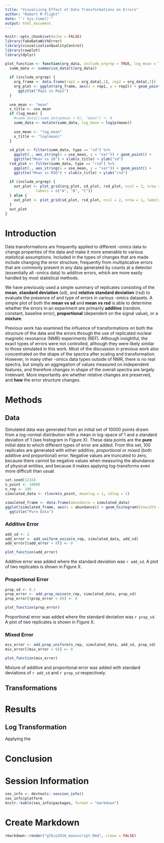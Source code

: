 ```yaml
---
title: "Visualizing Effect of Data Transformations on Errors"
author: "Robert M Flight"
date: "`r Sys.time()`"
output: html_document
---
```


```r
knitr::opts_chunk$set(echo = FALSE)
library(fakeDataWithError)
library(visualizationQualityControl)
library(cowplot)
library(dplyr)
```

```r
plot_function <- function(org_data, include_orgrep = TRUE, log_mean = TRUE){
  summ_data <- summarize_data(t(org_data))
  
  if (include_orgrep) {
    org_frame <- data.frame(rep1 = org_data[,1], rep2 = org_data[,2])
    org_plot <- ggplot(org_frame, aes(x = rep1, y = rep2)) + geom_point() +
      ggtitle("Rep1 vs Rep2")
  }
  
  use_mean <- "mean"
  x_title <- use_mean
  if (log_mean) {
    #summ_data[(summ_data$mean < 0), "mean"] <- 0
    summ_data <- mutate(summ_data, log_mean = log1p(mean))
    
    use_mean <- "log_mean"
    x_title <- "log(mean)"
  }
  
  sd_plot <- filter(summ_data, type == "sd") %>% 
    ggplot(., aes_string(x = use_mean, y = "var")) + geom_point() +
    ggtitle("Mean vs SD") + xlab(x_title) + ylab("sd")
  rsd_plot <- filter(summ_data, type == "rsd") %>%
    ggplot(., aes_string(x = use_mean, y = "var")) + geom_point() +
    ggtitle("Mean vs RSD") + xlab(x_title) + ylab("rsd")
  
  if (include_orgrep) {
    out_plot <- plot_grid(org_plot, sd_plot, rsd_plot, ncol = 3, nrow = 1,
              labels = c("A", "B", "C"))
  } else {
    out_plot <- plot_grid(sd_plot, rsd_plot, ncol = 2, nrow = 1, labels = c("A", "B"))
  }
  out_plot
}
```


# Introduction

Data transformations are frequently applied to different -omics data to change
properties of the data and make it more amenable to various statistical assumptions.
Included in the types of changes that are made include changing the error structure,
frequently from multiplicative errors that are commonly present in any data
generated by counts at a detector (essentially all -omics data) to additive errors,
which are more easily handled by most statistical methods.

We have previously used a simple summary of replicates consisting of the **mean**,
**standard deviation** (sd), and **relative standard deviation** (rsd) to evaluate
the presence of and type of errors in various -omics datasets. A simple plot of
both the **mean vs sd** and **mean vs rsd** is able to determine whether the
errors in an experiment are primarily **additive** (random, constant, baseline 
error), **proportional** (dependent on the signal value), or a **mixture**.

Previous work has examined the influence of transformations on both the structure
of the data and the errors through the use of replicated nuclear magnetic resonance
(NMR) experiments (REF). Although insightful, the exact types of errors were not
controlled, although they were likely similar to those simulated in this work.
Most of the discussion in previous work also concentrated on the shape of the
spectra after scaling and transformation. However, in many other -omics data
types outside of NMR, there is no real spectra, but simply an aggregation of
values measured on independent features, and therefore changes in shape of the
overall spectra are largely irrelevant. More importantly are whether relative
changes are preserved, and **how** the error structure changes.



# Methods



## Data

Simulated data was generated from an initial set of 10000 points drawn from 
a log-normal distribution with a mean in log-space of 1 and a standard deviation
of 1 (see histogram in Figure X). These data points are the **pure** initial 
data to which different types of error are added. From this set, 100 replicates are 
generated with either *additive*, *proportional* or *mixed* (both additive and
proportional) error. Negative values are truncated to zero, because there cannot
be negative values when measuring the abundance of physical entities, and because
it makes applying log-transforms even more difficult than usual.

```r
set.seed(1234)
n_point <- 10000
n_rep <- 100
simulated_data <- rlnorm(n_point, meanlog = 1, sdlog = 1)
```

```r
simulated_frame <- data.frame(abundance = simulated_data)
ggplot(simulated_frame, aes(x = abundance)) + geom_histogram(binwidth = 1) + 
  ggtitle("Pure Data")
```

### Additive Error

```r
add_sd <- 2
add_error <- add_uniform_noise(n_rep, simulated_data, add_sd)
add_error[(add_error < 0)] <- 0
```

```r
plot_function(add_error)
```

Additive error was added where the standard deviation was `r add_sd`. A plot
of two replicates is shown in Figure X.

### Proportional Error

```r
prop_sd <- 0.1
prop_error <- add_prop_noise(n_rep, simulated_data, prop_sd)
prop_error[(prop_error < 0)] <- 0
```

```r
plot_function(prop_error)
```

Proportional error was added where the standard deviation was `r prop_sd`. A plot
of two replicates is shown in Figure X.

### Mixed Error

```r
mix_error <- add_prop_uniform(n_rep, simulated_data, add_sd, prop_sd)
mix_error[(mix_error < 0)] <- 0
```

```r
plot_function(mix_error)
```

Mixture of additive and proportional error was added with standard deviations
of `r add_sd` and `r prop_sd` respectively.

## Transformations



# Results

## Log Transformation

Applying the 


# Conclusion


# Session Information

```r
ses_info <- devtools::session_info()
ses_info$platform
knitr::kable(ses_info$packages, format = "markdown")
```


# Create Markdown

```r
rmarkdown::render("glbio2016_manuscript.Rmd", clean = FALSE)
```
